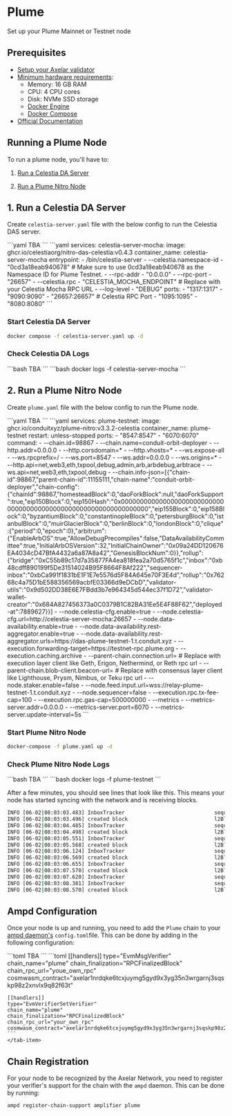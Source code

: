 # Plume


Set up your Plume Mainnet or Testnet node

## Prerequisites

- [Setup your Axelar validator](/validator/setup/overview/)
- [Minimum hardware requirements](https://docs.plume.org/plume/developers/how-to-guides/how-to-run-a-node#hardware-requirements):
  - Memory: 16 GB RAM
  - CPU: 4 CPU cores
  - Disk: NVMe SSD storage
  - [Docker Engine](https://docs.docker.com/engine/install/)
  - [Docker Compose](https://docs.docker.com/compose/install/)
- [Official Documentation](https://docs.plume.org/plume/developers/how-to-guides/how-to-run-a-node)

## Running a Plume Node

To run a plume node, you'll have to:

1. [Run a Celestia DA Server](/validator/external-chains/plume/#1-run-a-celestia-da-server)

2. [Run a Plume Nitro Node](/validator/external-chains/plume/#2-run-a-plume-nitro-node)

## 1. Run a Celestia DA Server

Create `celestia-server.yaml` file with the below config to run the Celestia DAS server.

<tabs>
  <tab-item title="Mainnet">
  ```yaml
  TBA
```
  </tab-item>
  <tab-item title="Testnet">
  ```yaml
  services:
    celestia-server-mocha:
      image: ghcr.io/celestiaorg/nitro-das-celestia:v0.4.3
      container_name: celestia-server-mocha
      entrypoint:
        - /bin/celestia-server
        - --celestia.namespace-id
        - "0cd3a18eab940678"  # Make sure to use 0cd3a18eab940678 as the Namespace ID for Plume Testnet.
        - --rpc-addr
        - "0.0.0.0"
        - --rpc-port
        - "26657"
        - --celestia.rpc
        - "CELESTIA_MOCHA_ENDPOINT" # Replace with your Celestia Mocha RPC URL
        - --log-level
        - "DEBUG"
      ports:
        - "1317:1317"
        - "9090:9090"
        - "26657:26657" # Celestia RPC Port
        - "1095:1095"
        - "8080:8080"
```
  </tab-item>
</tabs>

### Start Celestia DA Server

```bash
docker compose -f celestia-server.yaml up -d
```

### Check Celestia DA Logs

<tabs>
  <tab-item title="Mainnet">
  ```bash
  TBA
```
  </tab-item>
  <tab-item title="Testnet">
  ```bash
  docker logs -f celestia-server-mocha
```
  </tab-item>
</tabs>

## 2. Run a Plume Nitro Node

Create `plume.yaml` file with the below config to run the Plume node.

<tabs>
  <tab-item title="Mainnet">
  ```yaml
  TBA
```
  </tab-item>
  <tab-item title="Testnet">
  ```yaml
  services:
    plume-testnet:
      image: ghcr.io/conduitxyz/plume-nitro:v3.3.2-celestia
      container_name: plume-testnet
      restart: unless-stopped
      ports:
        - "8547:8547"
        - "6070:6070"
      command:
        - --chain.id=98867
        - --chain.name=conduit-orbit-deployer
        - --http.addr=0.0.0.0
        - --http.corsdomain=*
        - --http.vhosts=*
        - --ws.expose-all
        - --ws.rpcprefix=/
        - --ws.port=8547
        - --ws.addr=0.0.0.0
        - --ws.origins=*
        - --http.api=net,web3,eth,txpool,debug,admin,arb,arbdebug,arbtrace
        - --ws.api=net,web3,eth,txpool,debug
        - --chain.info-json=[{"chain-id":98867,"parent-chain-id":11155111,"chain-name":"conduit-orbit-deployer","chain-config":{"chainId":98867,"homesteadBlock":0,"daoForkBlock":null,"daoForkSupport":true,"eip150Block":0,"eip150Hash":"0x0000000000000000000000000000000000000000000000000000000000000000","eip155Block":0,"eip158Block":0,"byzantiumBlock":0,"constantinopleBlock":0,"petersburgBlock":0,"istanbulBlock":0,"muirGlacierBlock":0,"berlinBlock":0,"londonBlock":0,"clique":{"period":0,"epoch":0},"arbitrum":{"EnableArbOS":true,"AllowDebugPrecompiles":false,"DataAvailabilityCommittee":true,"InitialArbOSVersion":32,"InitialChainOwner":"0x09a24DD120676EA4034cD47BfA4432a6a87A8a42","GenesisBlockNum":0}},"rollup":{"bridge":"0xC55b89c17d7a35877FA4ea818fea2a70d5765f1c","inbox":"0xb48cdff890199f5De31514024B95F8664F8Af222","sequencer-inbox":"0xbCa991f1831bE1F1E7e5576d5F84A645e70F3E4d","rollup":"0x76268c4a75D1bE588356569acbfE03366d9eDCbD","validator-utils":"0x9d502DD38E6E7FBdd3b7e964345d544ec37f1D72","validator-wallet-creator":"0x684A827456373a0C0379B1C82BA31Ee5E4F88F62","deployed-at":7889627}}]
        - --node.celestia-cfg.enable=true
        - --node.celestia-cfg.url=http://celestia-server-mocha:26657
        - --node.data-availability.enable=true
        - --node.data-availability.rest-aggregator.enable=true
        - --node.data-availability.rest-aggregator.urls=https://das-plume-testnet-1.t.conduit.xyz
        - --execution.forwarding-target=https://testnet-rpc.plume.org
        - --execution.caching.archive
        - --parent-chain.connection.url=<ETH_SEPOLIA_RPC_URL> # Replace with execution layer client like Geth, Erigon, Nethermind, or Reth rpc url
        - --parent-chain.blob-client.beacon-url=<ETH_SEPOLIA_BEACON_RPC_URL> # Replace with consensus layer client like Lighthouse, Prysm, Nimbus, or Teku rpc url
        - --node.staker.enable=false
        - --node.feed.input.url=wss://relay-plume-testnet-1.t.conduit.xyz
        - --node.sequencer=false
        - --execution.rpc.tx-fee-cap=100
        - --execution.rpc.gas-cap=500000000
        - --metrics
        - --metrics-server.addr=0.0.0.0
        - --metrics-server.port=6070
        - --metrics-server.update-interval=5s
```
  </tab-item>
</tabs>

### Start Plume  Nitro Node

```bash
docker-compose -f plume.yaml up -d
```

### Check Plume  Nitro Node Logs

<tabs>
  <tab-item title="Mainnet">
  ```bash
  TBA
```
  </tab-item>
  <tab-item title="Testnet">
  ```bash
  docker logs -f plume-testnet
```
  </tab-item>
</tabs>

After a few minutes, you should see lines that look like this. This means your node has started syncing with the network and is receiving blocks.

```bash
INFO [06-02|08:03:03.483] InboxTracker                             sequencerBatchCount=3 messageCount=15 l1Block=7,900,124 l1Timestamp=2025-03-14T09:59:00+0000
INFO [06-02|08:03:03.496] created block                            l2Block=14 l2BlockHash=8405d0..0bfae6
INFO [06-02|08:03:04.485] InboxTracker                             sequencerBatchCount=4 messageCount=16 l1Block=7,902,343 l1Timestamp=2025-03-14T17:50:01+0000
INFO [06-02|08:03:04.498] created block                            l2Block=15 l2BlockHash=f48fcc..2f4412
INFO [06-02|08:03:05.551] InboxTracker                             sequencerBatchCount=5 messageCount=18 l1Block=7,915,027 l1Timestamp=2025-03-16T14:56:01+0000
INFO [06-02|08:03:05.568] created block                            l2Block=16 l2BlockHash=368751..af5f8b
INFO [06-02|08:03:06.124] InboxTracker                             sequencerBatchCount=6 messageCount=30 l1Block=7,916,951 l1Timestamp=2025-03-16T22:00:09+0000
INFO [06-02|08:03:06.569] created block                            l2Block=29 l2BlockHash=c9f179..bb553e
INFO [06-02|08:03:06.655] InboxTracker                             sequencerBatchCount=7 messageCount=32 l1Block=7,920,611 l1Timestamp=2025-03-17T10:32:32+0000
INFO [06-02|08:03:07.570] created block                            l2Block=31 l2BlockHash=37f20a..e11dcc
INFO [06-02|08:03:07.620] InboxTracker                             sequencerBatchCount=9 messageCount=39 l1Block=7,924,098 l1Timestamp=2025-03-17T22:27:20+0000
INFO [06-02|08:03:08.381] InboxTracker                             sequencerBatchCount=11 messageCount=52 l1Block=7,925,945 l1Timestamp=2025-03-18T04:15:34+0000
INFO [06-02|08:03:08.570] created block                            l2Block=51 l2BlockHash=1bd97f..28eb52
```

## Ampd Configuration

Once your node is up and running, you need to add the `Plume` chain to your [ampd daemon's](https://github.com/axelarnetwork/axelar-amplifier/tree/main/ampd) `config.toml`file. This can be done by adding in the following configuration:

<tabs>
    <tab-item title="mainnet">
    ```toml
    TBA
    ```
    </tab-item>
    <tab-item title="testnet">
    ```toml
    [[handlers]]
    type="EvmMsgVerifier"
    chain_name="plume"
    chain_finalization="RPCFinalizedBlock"
    chain_rpc_url="youe_own_rpc"
    cosmwasm_contract="axelar1nrdqke6tcxjuymg5gyd9x3yg35n3wrgarnj3sqskp98z2xnvlx9q82f63t"

    [[handlers]]
    type="EvmVerifierSetVerifier"
    chain_name="plume"
    chain_finalization="RPCFinalizedBlock"
    chain_rpc_url="your_own_rpc"
    cosmwasm_contract="axelar1nrdqke6tcxjuymg5gyd9x3yg35n3wrgarnj3sqskp98z2xnvlx9q82f63t"
    ```
    </tab-item>
</tabs>

## Chain Registration

For your node to be recognized by the Axelar Network, you need to register your verifier's support for the chain with the `ampd` daemon. This can be done by running:  

```bash
ampd register-chain-support amplifier plume
```
